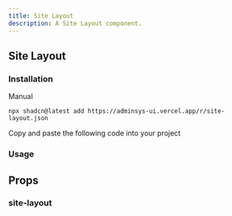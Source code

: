 ```yaml
---
title: Site Layout
description: A Site Layout component.
---
```


## Site Layout

### Installation

<Tabs className="gap-0" defaultValue="cli">

<TabsList>
  <TabsTriggerShadcnCLI />
  <TabsTrigger className="cursor-pointer" value="manual">Manual</TabsTrigger>
</TabsList>

<TabsContent value="cli" className="[&>figure]:mb-0">

```package-install
npx shadcn@latest add https://adminsys-ui.vercel.app/r/site-layout.json
```

</TabsContent>

<TabsContent value="manual">

<Steps>

<Step>Copy and paste the following code into your project</Step>

<ComponentSource
  name="site-layout"
/>

</Steps>

</TabsContent>

</Tabs>

### Usage

## Props

### site-layout

<AutoTypeTable path="./src/registry/components/layout/site-layout/index.tsx" name="SiteLayoutProps" />
